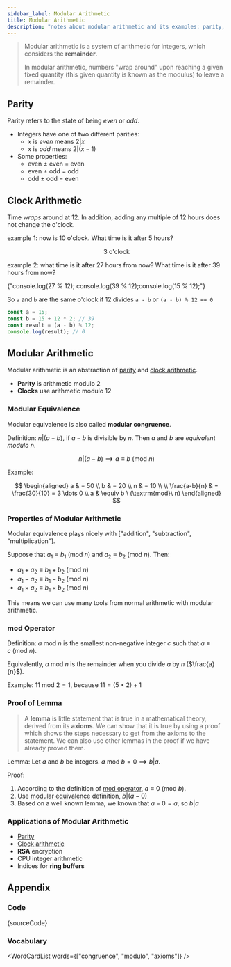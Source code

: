 ```yaml
---
sidebar_label: Modular Arithmetic
title: Modular Arithmetic
description: "notes about modular arithmetic and its examples: parity, clock arithmetic"
---
```



> Modular arithmetic is a system of arithmetic for integers, which considers the **remainder**.
>
> In modular arithmetic, numbers "wrap around" upon reaching a given fixed quantity (this given quantity is known as the modulus) to leave a remainder.

## Parity

Parity refers to the state of being _even_ or _odd_.

- Integers have one of two different parities:
  - $x$ is _even_ means $2|x$
  - $x$ is _odd_ means $2|(x-1)$
- Some properties:
  - even $\pm$ even = even
  - even $\pm$ odd = odd
  - odd $\pm$ odd = even

## Clock Arithmetic

Time _wraps_ around at 12. In addition, adding any multiple of 12 hours does not change the o'clock.

example 1: now is 10 o'clock. What time is it after 5 hours?

<p>
  <center>3 o'clock</center>
</p>

example 2: what time is it after 27 hours from now? What time is it after 39 hours from now?

<JSEditor>
  {"console.log(27 % 12); console.log(39 % 12);console.log(15 % 12);"}
</JSEditor>

So `a` and `b` are the same o'clock if 12 divides `a - b` or `(a - b) % 12 == 0`

```js
const a = 15;
const b = 15 + 12 * 2; // 39
const result = (a - b) % 12;
console.log(result); // 0
```

## Modular Arithmetic

Modular arithmetic is an abstraction of [parity](#parity) and [clock arithmetic](#clock-arithmetic).

- **Parity** is arithmetic modulo 2
- **Clocks** use arithmetic modulo 12

### Modular Equivalence

Modular equivalence is also called **modular congruence**.

Definition: $n | (a - b)$, if $a - b$ is divisible by $n$. Then $a$ and $b$ are _equivalent modulo n_.

$$
n | (a - b) \implies a \equiv b \ (\textrm{mod}\ n)
$$

Example:

$$
\begin{aligned}
a & = 50 \\
b & = 20 \\
n & = 10 \\
\\
\frac{a-b}{n} & = \frac{30}{10} = 3 \dots 0 \\
a & \equiv b \ (\textrm{mod}\ n)
\end{aligned}
$$

### Properties of Modular Arithmetic

Modular equivalence plays nicely with ["addition", "subtraction", "multiplication"].

Suppose that $a_1 \equiv b_1 \ (\textrm{mod}\ n)$ and $a_2 \equiv b_2 \ (\textrm{mod}\ n)$. Then:

- $a_1 + a_2 \equiv b_1 + b_2 \ (\textrm{mod}\ n)$
- $a_1 - a_2 \equiv b_1 - b_2 \ (\textrm{mod}\ n)$
- $a_1 \times a_2 \equiv b_1 \times b_2 \ (\textrm{mod}\ n)$

This means we can use many tools from normal arithmetic with modular arithmetic.

### mod Operator

Definition: $a\ \textrm{mod}\ n$ is the smallest non-negative integer $c$ such that $a \equiv c\ (\textrm{mod}\ n)$.

Equivalently, $a\ \textrm{mod}\ n$ is the remainder when you divide $a$ by $n$ ($\frac{a}{n}$).

Example: $11\ \textrm{mod}\ 2 = 1$, because $11 = (5 \times 2) + 1$

### Proof of Lemma

> A **lemma** is little statement that is true in a mathematical theory,
> derived from its **axioms**. We can show that it is true by using a
> proof which shows the steps necessary to get from the axioms to
> the statement. We can also use other lemmas in the proof if we
> have already proved them.

Lemma: Let $a$ and $b$ be integers.
$a\ \textrm{mod}\ b = 0 \implies b|a$.

Proof:

1. According to the definition of [mod operator](#mod-operator), $a \equiv 0 \ (\textrm{mod}\ b)$.
2. Use [modular equivalence](#modular-equivalence) definition, $b | (a - 0)$
3. Based on a well known lemma, we known that $a - 0 = a$, so $b | a$

### Applications of Modular Arithmetic

- [Parity](#parity)
- [Clock arithmetic](#clock-arithmetic)
- **RSA** encryption
- CPU integer arithmetic
- Indices for **ring buffers**

## Appendix

### Code

<JSEditor title="modular equivalence">{sourceCode}</JSEditor>

### Vocabulary

<WordCardList words={["congruence", "modulo", "axioms"]} />
